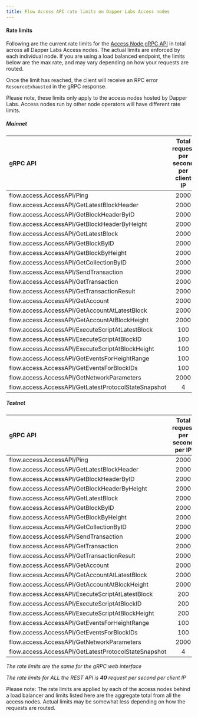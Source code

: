 ```yaml
---
title: Flow Access API rate limits on Dapper Labs Access nodes
---
```


#### Rate limits

Following are the current rate limits for the [Access Node gRPC API](nodes/access-api) in total across all Dapper Labs Access nodes. The actual limits are enforced by each individual node. If you are using a load balanced endpoint, the limits below are the max rate, and may vary depending on how your requests are routed.

Once the limit has reached, the client will receive an RPC error `ResourceExhausted` in the gRPC response.

Please note, these limits only apply to the access nodes hosted by Dapper Labs. Access nodes run by other node operators will have different rate limits.

##### Mainnet

|                 gRPC API                             | Total request per second per client IP        |
|:-----------------------------------------------------|:---------------------------------------------:|
| flow.access.AccessAPI/Ping                           |                   2000                        |
| flow.access.AccessAPI/GetLatestBlockHeader           |                   2000                        |
| flow.access.AccessAPI/GetBlockHeaderByID             |                   2000                        |
| flow.access.AccessAPI/GetBlockHeaderByHeight         |                   2000                        |
| flow.access.AccessAPI/GetLatestBlock                 |                   2000                        |
| flow.access.AccessAPI/GetBlockByID                   |                   2000                        |
| flow.access.AccessAPI/GetBlockByHeight               |                   2000                        |
| flow.access.AccessAPI/GetCollectionByID              |                   2000                        |
| flow.access.AccessAPI/SendTransaction                |                   2000                        |
| flow.access.AccessAPI/GetTransaction                 |                   2000                        |
| flow.access.AccessAPI/GetTransactionResult           |                   2000                        |
| flow.access.AccessAPI/GetAccount                     |                   2000                        |
| flow.access.AccessAPI/GetAccountAtLatestBlock        |                   2000                        |
| flow.access.AccessAPI/GetAccountAtBlockHeight        |                   2000                        |
| flow.access.AccessAPI/ExecuteScriptAtLatestBlock     |                   100                         |
| flow.access.AccessAPI/ExecuteScriptAtBlockID         |                   100                         |
| flow.access.AccessAPI/ExecuteScriptAtBlockHeight     |                   100                         |
| flow.access.AccessAPI/GetEventsForHeightRange        |                   100                         |
| flow.access.AccessAPI/GetEventsForBlockIDs           |                   100                         |
| flow.access.AccessAPI/GetNetworkParameters           |                   2000                        |
| flow.access.AccessAPI/GetLatestProtocolStateSnapshot |                   4                           |


##### Testnet

|                 gRPC API                             | Total request per second per IP               |
|:-----------------------------------------------------|:---------------------------------------------:|
| flow.access.AccessAPI/Ping                           |                   2000                        |
| flow.access.AccessAPI/GetLatestBlockHeader           |                   2000                        |
| flow.access.AccessAPI/GetBlockHeaderByID             |                   2000                        |
| flow.access.AccessAPI/GetBlockHeaderByHeight         |                   2000                        |
| flow.access.AccessAPI/GetLatestBlock                 |                   2000                        |
| flow.access.AccessAPI/GetBlockByID                   |                   2000                        |
| flow.access.AccessAPI/GetBlockByHeight               |                   2000                        |
| flow.access.AccessAPI/GetCollectionByID              |                   2000                        |
| flow.access.AccessAPI/SendTransaction                |                   2000                        |
| flow.access.AccessAPI/GetTransaction                 |                   2000                        |
| flow.access.AccessAPI/GetTransactionResult           |                   2000                        |
| flow.access.AccessAPI/GetAccount                     |                   2000                        |
| flow.access.AccessAPI/GetAccountAtLatestBlock        |                   2000                        |
| flow.access.AccessAPI/GetAccountAtBlockHeight        |                   2000                        |
| flow.access.AccessAPI/ExecuteScriptAtLatestBlock     |                   200                         |
| flow.access.AccessAPI/ExecuteScriptAtBlockID         |                   200                         |
| flow.access.AccessAPI/ExecuteScriptAtBlockHeight     |                   200                         |
| flow.access.AccessAPI/GetEventsForHeightRange        |                   100                         |
| flow.access.AccessAPI/GetEventsForBlockIDs           |                   100                         |
| flow.access.AccessAPI/GetNetworkParameters           |                   2000                        |
| flow.access.AccessAPI/GetLatestProtocolStateSnapshot |                   4                          |

_The rate limits are the same for the gRPC web interface_

_The rate limits for ALL the REST API is **40** request per second per client IP_

Please note: The rate limits are applied by each of the access nodes behind a load balancer and limits listed here are the aggregate total from all the access nodes. Actual limits may be somewhat less depending on how the requests are routed.
